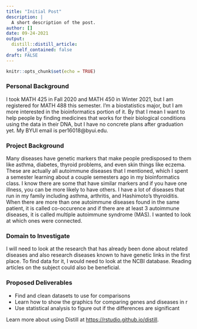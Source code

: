 ```yaml
---
title: "Initial Post"
description: |
  A short description of the post.
author: []
date: 09-24-2021
output:
  distill::distill_article:
    self_contained: false
draft: FALSE
---
```


```r
knitr::opts_chunk$set(echo = TRUE)
```

### Personal Background

I took MATH 425 in Fall 2020 and MATH 450 in Winter 2021, but I am registered for MATH 488 this semester. I'm a biostatistics major, but I am more interested in the bioinformatics portion of it. By that I mean I want to help people by finding medicines that works for their biological conditions using the data in their DNA, but I have no concrete plans after graduation yet. My BYUI email is per16018@byui.edu.

### Project Background

Many diseases have genetic markers that make people predisposed to them like asthma, diabetes, thyroid problems, and even skin things like eczema. These are actually all autoimmune diseases that I mentioned, which I spent a semester learning about a couple semesters ago in my bioinformatics class. I know there are some that have similar markers and if you have one illness, you can be more likely to have others. I have a lot of diseases that run in my family including asthma, arthritis, and Hashimoto's thyroiditis. When there are more than one autoimmune diseases found in the same patient, it is called co-occurence and if there are at least 3 autoimmune  diseases, it is called multiple autoimmune syndrome (MAS). I wanted to look at which ones were connected.

### Domain to Investigate

I will need to look at the research that has already been done about related diseases and also research diseases known to have genetic links in the first place. To find data for it, I would need to look at the NCBI database. Reading articles on the subject could also be beneficial. 

### Proposed Deliverables

* Find and clean datasets to use for comparisons
* Learn how to show the graphics for comparing genes and diseases in r
* Use statistical analysis to figure out if the differences are significant
 

Learn more about using Distill at <https://rstudio.github.io/distill>.


